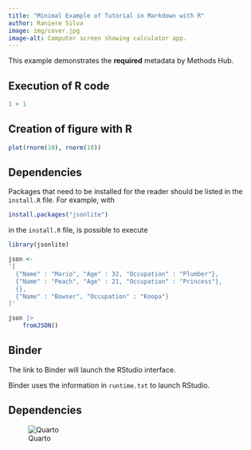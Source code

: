 ```yaml
---
title: "Minimal Example of Tutorial in Markdown with R"
author: Raniere Silva
image: img/cover.jpg
image-alt: Computer screen showing calculator app.
---
```


This example demonstrates the **required** metadata by Methods Hub.

## Execution of R code

```r
1 + 1
```

## Creation of figure with R

```r
plot(rnorm(10), rnorm(10))
```

## Dependencies

Packages that need to be installed for the reader should be listed in the `install.R` file. For example, with

```r
install.packages("jsonlite")
```

in the `install.R` file, is possible to execute

```r
library(jsonlite)

json <-
'[
  {"Name" : "Mario", "Age" : 32, "Occupation" : "Plumber"}, 
  {"Name" : "Peach", "Age" : 21, "Occupation" : "Princess"},
  {},
  {"Name" : "Bowser", "Occupation" : "Koopa"}
]'

json |>
    fromJSON()
```

## Binder

The link to Binder will launch the RStudio interface.

:::{.callout-important}

Binder uses the information in `runtime.txt` to launch RStudio.

:::

## Dependencies

![Quarto](img/quarto.png)
